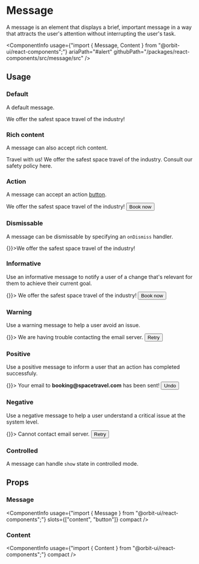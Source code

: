 
<Meta
    title="Components/Message"
    id="message"
/>

# Message

<Tagline>A message is an element that displays a brief, important message in a way that attracts the user's attention without interrupting the user's task.</Tagline>

<ComponentInfo
    usage={"import { Message, Content } from \"@orbit-ui/react-components\";"}
    ariaPath="#alert"
    githubPath="/packages/react-components/src/message/src"
/>

## Usage

### Default

A default message.

<Preview>
    <Story name="default">
        <Message>We offer the safest space travel of the industry!</Message>
    </Story>
</Preview>

### Rich content

A message can also accept rich content.

<Preview>
    <Story name="rich content">
        <Message>
            <Content>
                <Heading>Travel with us!</Heading>
                We offer the safest space travel of the industry. Consult our safety policy <TextLink href="#">here</TextLink>.
            </Content>
        </Message>
    </Story>
</Preview>

### Action

A message can accept an action [button](?path=/docs/button--default-story).

<Preview>
    <Story name="action">
        <Message>
            <Content>We offer the safest space travel of the industry!</Content>
            <Button>Book now</Button>
        </Message>
    </Story>
</Preview>

### Dismissable

A message can be dismissable by specifying an `onDismiss` handler.

<Preview>
    <Story name="dismissable">
        <Message onDismiss={() => {}}>We offer the safest space travel of the industry!</Message>
    </Story>
</Preview>

### Informative

Use an informative message to notify a user of a change that's relevant for them to achieve their current goal.

<Preview>
    <Story name="informative">
        <Message variant="informative" onDismiss={() => {}}>
            <Content>We offer the safest space travel of the industry!</Content>
            <Button>Book now</Button>
        </Message>
    </Story>
</Preview>

### Warning

Use a warning message to help a user avoid an issue.

<Preview>
    <Story name="warning">
        <Message variant="warning" onDismiss={() => {}}>
            <Content>We are having trouble contacting the email server.</Content>
            <Button>Retry</Button>
        </Message>
    </Story>
</Preview>

### Positive

Use a positive message to inform a user that an action has completed successfuly.

<Preview>
    <Story name="positive">
        <Message variant="positive" onDismiss={() => {}}>
            <Content>Your email to <strong>booking@spacetravel.com</strong> has been sent!</Content>
            <Button>Undo</Button>
        </Message>
    </Story>
</Preview>

### Negative

Use a negative message to help a user understand a critical issue at the system level.

<Preview>
    <Story name="negative">
        <Message variant="negative" onDismiss={() => {}}>
            <Content>Cannot contact email server.</Content>
            <Button>Retry</Button>
        </Message>
    </Story>
</Preview>

### Controlled

A message can handle `show` state in controlled mode.

<Preview filePath="/message/docs/ControlledMessage" />

## Props

### Message

<ComponentInfo
    usage={"import { Message } from \"@orbit-ui/react-components\";"}
    slots={["content", "button"]}
    compact
/>

<ArgsTable of={InnerMessage} sort="alpha" />

### Content

<ComponentInfo
    usage={"import { Content } from \"@orbit-ui/react-components\";"}
    compact
/>

<ArgsTable of={InnerContent} sort="alpha" />
